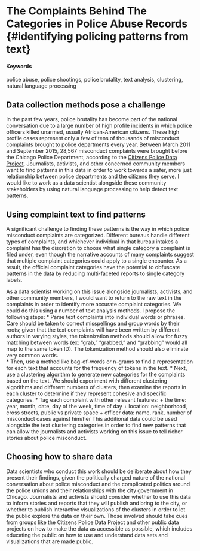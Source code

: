 # The Complaints Behind The Categories in Police Abuse Records {#identifying policing patterns from text}

#### Keywords {-}

police abuse, police shootings, police brutality, text analysis, clustering, natural language processing

## Data collection methods pose a challenge

In the past few years, police brutality has become part of the national conversation due to a large number of high profile incidents in which police officers killed unarmed, usually African-American citizens. These high profile cases represent only a few of tens of thousands of misconduct complaints brought to police departments every year. Between March 2011 and September 2015, 28,567 misconduct complaints were brought before the Chicago Police Department, according to the [Citizens Police Data Project](https://cpdb.co/findings/). Journalists, activists, and other concerned community members want to find patterns in this data in order to work towards a safer, more just relationship between police departments and the citizens they serve. I would like to work as a data scientist alongside these community stakeholders by using natural language processing to help detect text patterns.

## Using complaint text to find patterns

A significant challenge to finding these patterns is the way in which police misconduct complaints are categorized. Different bureaus handle different types of complaints, and whichever individual in that bureau intakes a complaint has the discretion to choose what single category a complaint is filed under, even though the narrative accounts of many complaints suggest that multiple complaint categories could apply to a single encounter. As a result, the official complaint categories have the potential to obfuscate patterns in the data by reducing multi-faceted reports to single category labels.

As a data scientist working on this issue alongside journalists, activists, and other community members, I would want to return to the raw text in the complaints in order to identify more accurate complaint categories. We could do this using a number of text analysis methods. I propose the following steps:
* Parse text complaints into individual words or phrases. Care should be taken to correct misspellings and group words by their roots; given that the text complaints will have been written by different authors in varying styles, the tokenization methods should allow for fuzzy matching between words (ex: "grab," "grabbed," and "grabbing" would all map to the same token ID). The tokenization method should also eliminate very common words.   
* Then, use a method like bag-of-words or n-grams to find a representation for each text that accounts for the frequency of tokens in the text.
* Next, use a clustering algorithm to generate new categories for the complaints based on the text. We should experiment with different clustering algorithms and different numbers of clusters, then examine the reports in each cluster to determine if they represent cohesive and specific categories.
* Tag each complaint with other relevant features:
  + the time: year, month, date, day of the week, time of day
  + location: neighborhood, cross streets, public vs private space
  + officer data: name, rank, number of misconduct cases against him/her
This additional data could be used alongside the text clustering categories in order to find new patterns that can allow the journalists and activists working on this issue to tell richer stories about police misconduct.

## Choosing how to share data

Data scientists who conduct this work should be deliberate about how they present their findings, given the politically charged nature of the national conversation about police misconduct and the complicated politics around the police unions and their relationships with the city government in Chicago. Journalists and activists should consider whether to use this data to inform stories and reports that they will publish and bring to the city, or whether to publish interactive visualizations of the clusters in order to let the public explore the data on their own. Those involved should take cues from groups like the Citizens Police Data Project and other public data projects on how to make the data as accessible as possible, which includes educating the public on how to use and understand data sets and visualizations that are made public.
